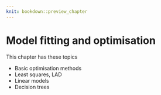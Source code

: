 ```yaml
---
knit: bookdown::preview_chapter
---
```


# Model fitting and optimisation

This chapter has these topics

- Basic optimisation methods
- Least squares, LAD
- Linear models
- Decision trees
